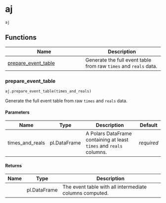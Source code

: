 # aj { #polarstate.aj }

`aj`



## Functions

| Name | Description |
| --- | --- |
| [prepare_event_table](#polarstate.aj.prepare_event_table) | Generate the full event table from raw ``times`` and ``reals`` data. |

### prepare_event_table { #polarstate.aj.prepare_event_table }

```python
aj.prepare_event_table(times_and_reals)
```

Generate the full event table from raw ``times`` and ``reals`` data.

#### Parameters {.doc-section .doc-section-parameters}

| Name            | Type         | Description                                                             | Default    |
|-----------------|--------------|-------------------------------------------------------------------------|------------|
| times_and_reals | pl.DataFrame | A Polars DataFrame containing at least ``times`` and ``reals`` columns. | _required_ |

#### Returns {.doc-section .doc-section-returns}

| Name   | Type         | Description                                             |
|--------|--------------|---------------------------------------------------------|
|        | pl.DataFrame | The event table with all intermediate columns computed. |
